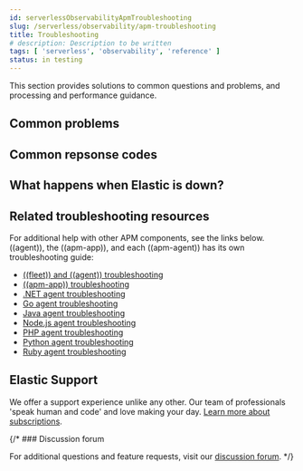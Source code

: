 ```yaml
---
id: serverlessObservabilityApmTroubleshooting
slug: /serverless/observability/apm-troubleshooting
title: Troubleshooting
# description: Description to be written
tags: [ 'serverless', 'observability', 'reference' ]
status: in testing
---
```



<Testing />


<div id="troubleshoot-apm"></div>

This section provides solutions to common questions and problems,
and processing and performance guidance.

## Common problems

<CommonProblems />

## Common repsonse codes

<CommonResponseCodes />

## What happens when Elastic is down?

<ServerEsDown />

## Related troubleshooting resources

For additional help with other APM components, see the links below.
((agent)), the ((apm-app)), and each ((apm-agent)) has its own troubleshooting guide:

* [((fleet)) and ((agent)) troubleshooting](((fleet-guide))/troubleshooting-intro.html)
* [((apm-app)) troubleshooting](((kibana-ref))/troubleshooting.html)
* [.NET agent troubleshooting](((apm-dotnet-ref))/troubleshooting.html)
* [Go agent troubleshooting](((apm-go-ref))/troubleshooting.html)
* [Java agent troubleshooting](((apm-java-ref))/trouble-shooting.html)
* [Node.js agent troubleshooting](((apm-node-ref))/troubleshooting.html)
* [PHP agent troubleshooting](((apm-php-ref))/troubleshooting.html)
* [Python agent troubleshooting](((apm-py-ref))/troubleshooting.html)
* [Ruby agent troubleshooting](((apm-ruby-ref))/debugging.html)

## Elastic Support

We offer a support experience unlike any other.
Our team of professionals 'speak human and code' and love making your day.
[Learn more about subscriptions](https://www.elastic.co/subscriptions).

{/* ### Discussion forum

For additional questions and feature requests,
visit our [discussion forum](https://discuss.elastic.co/c/apm). */}
